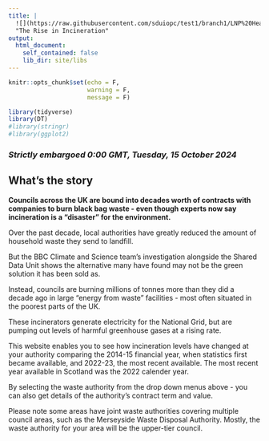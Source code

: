 ```yaml
---
title: |
  ![](https://raw.githubusercontent.com/sduiopc/test1/branch1/LNP%20Header-01.jpg){align=right width=40%}  
  "The Rise in Incineration"
output: 
  html_document:
    self_contained: false
    lib_dir: site/libs
---
```


```r
knitr::opts_chunk$set(echo = F,
                      warning = F,
                      message = F)
```


```r
library(tidyverse)
library(DT)
#library(stringr)
#library(ggplot2)
```

### *Strictly embargoed 0:00 GMT, Tuesday, 15 October 2024*

## What’s the story

**Councils across the UK are bound into decades worth of contracts with companies to burn black bag waste - even though experts now say incineration is a “disaster” for the environment.**

Over the past decade, local authorities have greatly reduced the amount of household waste  they send to landfill. 

But the BBC Climate and Science team's investigation alongside the Shared Data Unit shows the alternative many have found may not be the green solution it has been sold as. 

Instead, councils are burning millions of tonnes more than they did a decade ago in large “energy from waste” facilities - most often situated in the poorest parts of the UK.

These incinerators generate electricity for the National Grid, but are pumping out levels of harmful greenhouse gases at a rising rate.

This website enables you to see how incineration levels have changed at your authority comparing the 2014-15 financial year, when statistics first became available, and 2022-23, the most recent available. The most recent year available in Scotland was the 2022 calender year.

By selecting the waste authority from the drop down menus above - you can also get details of the authority’s contract term and value.

Please note some areas have joint waste authorities covering multiple council areas, such as the Merseyside Waste Disposal Authority. Mostly, the waste authority for your area will be the upper-tier council.   
